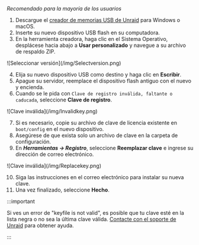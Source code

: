 *Recomendado para la mayoría de los usuarios*

1. Descargue el [creador de memorias USB de Unraid](https://unraid.net/download) para Windows o macOS.
2. Inserte su nuevo dispositivo USB flash en su computadora.
3. En la herramienta creadora, haga clic en el Sistema Operativo, desplácese hacia abajo a **Usar personalizado** y navegue a su archivo de respaldo ZIP.

<div style={{ margen: 'auto', maxAnchura: '600px', display: 'flex', flexDirection: 'columna', alignItems: 'centro' }}>
  ![Seleccionar versión](/img/Selectversion.png)
</div>

4. Elija su nuevo dispositivo USB como destino y haga clic en **Escribir**.
5. Apague su servidor, reemplace el dispositivo flash antiguo con el nuevo y encienda.
6. Cuando se le pida con `Clave de registro inválida, faltante o caducada`, seleccione **Clave de registro**.

<div style={{ margen: 'auto', maxAnchura: '600px', display: 'flex', flexDirection: 'columna', alignItems: 'centro' }}>
  ![Clave inválida](/img/Invalidkey.png)
</div>

7. Si es necesario, copie su archivo de clave de licencia existente en `boot/config` en el nuevo dispositivo.
8. Asegúrese de que exista solo un archivo de clave en la carpeta de configuración.
9. En ***Herramientas → Registro***, seleccione **Reemplazar clave** e ingrese su dirección de correo electrónico.

<div style={{ margen: 'auto', maxAnchura: '600px', display: 'flex', flexDirection: 'columna', alignItems: 'centro' }}>
  ![Clave inválida](/img/Replacekey.png)
</div>

10. Siga las instrucciones en el correo electrónico para instalar su nueva clave.
11. Una vez finalizado, seleccione **Hecho**.

:::important

Si ves un error de "keyfile is not valid", es posible que tu clave esté en la lista negra o no sea la última clave válida. [Contacte con el soporte de Unraid](https://unraid.net/support) para obtener ayuda.

:::
